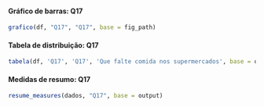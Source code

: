#### Gráfico de barras: Q17

```r
grafico(df, "Q17", "Q17", base = fig_path)
```

#### Tabela de distribuição: Q17

```r
tabela(df, 'Q17', 'Q17', 'Que falte comida nos supermercados', base = output)
```


#### Medidas de resumo: Q17

```r
resume_measures(dados, "Q17", base = output)
```
